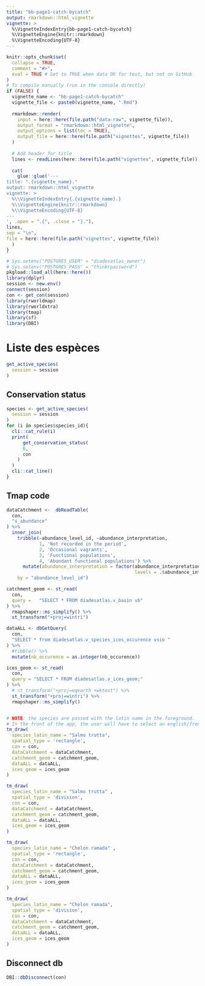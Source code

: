 ```yaml
---
title: "bb-page1-catch-bycatch"
output: rmarkdown::html_vignette
vignette: >
  %\VignetteIndexEntry{bb-page1-catch-bycatch}
  %\VignetteEngine{knitr::rmarkdown}
  %\VignetteEncoding{UTF-8}
---
```


```r
knitr::opts_chunk$set(
  collapse = TRUE,
  comment = "#>",
  eval = TRUE # Set to TRUE when data OK for test, but not on GitHub
)
# To compile manually (run in the console directly)
if (FALSE) {
  vignette_name <- "bb-page1-catch-bycatch"
  vignette_file <- paste0(vignette_name, ".Rmd")
  
  rmarkdown::render(
    input = here::here(file.path("data-raw", vignette_file)),
    output_format = "rmarkdown::html_vignette",
    output_options = list(toc = TRUE),
    output_file = here::here(file.path("vignettes", vignette_file))
  )
  
  # Add header for title
  lines <- readLines(here::here(file.path("vignettes", vignette_file)))
  
  cat(
    glue::glue('---
title: ".{vignette_name}."
output: rmarkdown::html_vignette
vignette: >
  %\\VignetteIndexEntry{.{vignette_name}.}
  %\\VignetteEngine{knitr::rmarkdown}
  %\\VignetteEncoding{UTF-8}
---
', .open = ".{", .close = "}."),
lines,
sep = "\n", 
file = here::here(file.path("vignettes", vignette_file))
  )
}
```

```r
# Sys.setenv("POSTGRES_USER" = "diadesatlas_owner")
# Sys.setenv("POSTGRES_PASS" = "thinkrpassword")
pkgload::load_all(here::here())
library(dplyr)
session <- new.env()
connect(session)
con <- get_con(session)
library(rworldmap)
library(rworldxtra)
library(tmap)
library(sf)
library(DBI)
```

# Liste des espèces 

```r
get_active_species(
  session = session
)
```

## Conservation status

```r
species <- get_active_species(
  session = session
)
for (i in species$species_id){
  cli::cat_rule(i)
  print(
      get_conservation_status(
      6,
      con
    )
  )
  cli::cat_line()
}


```
## Tmap code 


```r
dataCatchment <-  dbReadTable(
  con,  
  "v_abundance"
) %>% 
  inner_join(
    tribble(~abundance_level_id, ~abundance_interpretation,
            1, 'Not recorded in the period',
            2, 'Occasional vagrants',
            3, 'Functional populations',
            4, 'Abundant functional populations') %>% 
      mutate(abundance_interpretation = factor(abundance_interpretation,
                                               levels = .$abundance_interpretation)), 
    by = "abundance_level_id")

catchment_geom <- st_read(
  con, 
  query =   "SELECT * FROM diadesatlas.v_basin vb"
) %>%
  rmapshaper::ms_simplify() %>% 
  st_transform("+proj=wintri")

dataALL <- dbGetQuery(
  con, 
  "SELECT * from diadesatlas.v_species_ices_occurence vsio "
) %>% 
  #tibble() %>% 
  mutate(nb_occurence = as.integer(nb_occurence))

ices_geom <- st_read(
  con, 
  query = "SELECT * FROM diadesatlas.v_ices_geom;"
) %>% 
  # st_transform("+proj=eqearth +wktext") %>%
  st_transform("+proj=wintri") %>%
  rmapshaper::ms_simplify()


# NOTE: the species are passed with the latin name in the foreground. 
# In the front of the app, the user will have to select an english/french name
tm_draw(
  species_latin_name = "Salmo trutta",
  spatial_type = 'rectangle',
  con = con,
  dataCatchment = dataCatchment,
  catchment_geom = catchment_geom,
  dataALL = dataALL,
  ices_geom = ices_geom
)

tm_draw(
  species_latin_name = "Salmo trutta" ,
  spatial_type = 'division',
  con = con,
  dataCatchment = dataCatchment,
  catchment_geom = catchment_geom,
  dataALL = dataALL,
  ices_geom = ices_geom
)

tm_draw(
  species_latin_name = "Chelon ramada" ,
  spatial_type = 'rectangle', 
  con = con, 
  dataCatchment = dataCatchment, 
  catchment_geom = catchment_geom, 
  dataALL = dataALL, 
  ices_geom = ices_geom
)

tm_draw(
  species_latin_name = "Chelon ramada",
  spatial_type = 'division',
  con = con,
  dataCatchment = dataCatchment,
  catchment_geom = catchment_geom,
  dataALL = dataALL,
  ices_geom = ices_geom
)

```

## Disconnect db
```r
DBI::dbDisconnect(con)
```

